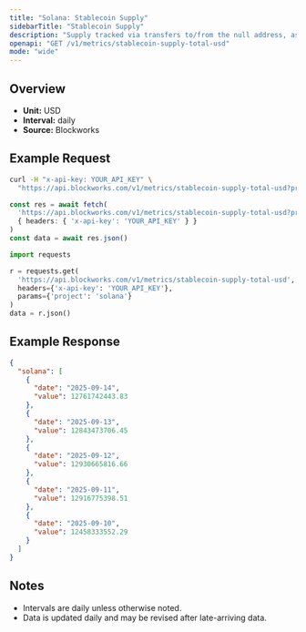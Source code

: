 ```yaml
---
title: "Solana: Stablecoin Supply"
sidebarTitle: "Stablecoin Supply"
description: "Supply tracked via transfers to/from the null address, as well as distinct issuance and redemption events for supported stablecoins. Circulating supply remove supply held in bridges, token treasuries, and known mint/burn addresses."
openapi: "GET /v1/metrics/stablecoin-supply-total-usd"
mode: "wide"
---
```


## Overview

- **Unit:** USD
- **Interval:** daily
- **Source:** Blockworks

## Example Request

<CodeGroup>

```bash cURL
curl -H "x-api-key: YOUR_API_KEY" \
  "https://api.blockworks.com/v1/metrics/stablecoin-supply-total-usd?project=solana"
```

```typescript TypeScript
const res = await fetch(
  'https://api.blockworks.com/v1/metrics/stablecoin-supply-total-usd?project=solana',
  { headers: { 'x-api-key': 'YOUR_API_KEY' } }
)
const data = await res.json()
```

```python Python
import requests

r = requests.get(
  'https://api.blockworks.com/v1/metrics/stablecoin-supply-total-usd',
  headers={'x-api-key': 'YOUR_API_KEY'},
  params={'project': 'solana'}
)
data = r.json()
```

</CodeGroup>

## Example Response

```json
{
  "solana": [
    {
      "date": "2025-09-14",
      "value": 12761742443.83
    },
    {
      "date": "2025-09-13",
      "value": 12843473706.45
    },
    {
      "date": "2025-09-12",
      "value": 12930665816.66
    },
    {
      "date": "2025-09-11",
      "value": 12916775398.51
    },
    {
      "date": "2025-09-10",
      "value": 12458333552.29
    }
  ]
}
```

## Notes
- Intervals are daily unless otherwise noted.
- Data is updated daily and may be revised after late-arriving data.